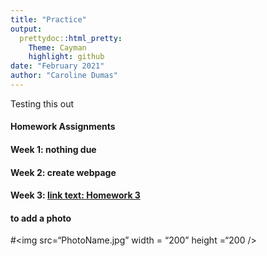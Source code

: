 ```yaml
---
title: "Practice"
output: 
  prettydoc::html_pretty:
    Theme: Cayman
    highlight: github
date: "February 2021"
author: "Caroline Dumas"
---
```

Testing this out

#### Homework Assignments 

#### Week 1: nothing due

#### Week 2: create webpage

#### Week 3: [link text: Homework 3 ](htmlfile)

#### to add a photo 
#<img src="PhotoName.jpg" width = "200" height ="200 />
